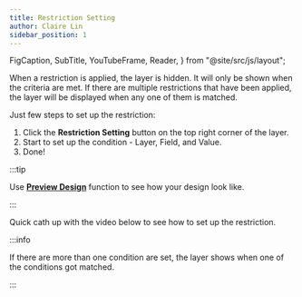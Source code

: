```yaml
---
title: Restriction Setting
author: Claire Lin
sidebar_position: 1
---
```


  FigCaption,
  SubTitle,
  YouTubeFrame,
  Reader,
} from "@site/src/js/layout";

<Reader text="Designer" />

When a restriction is applied, the layer is hidden. It will only be shown when the criteria are met. If there are multiple restrictions that have been applied, the layer will be displayed when any one of them is matched.

Just few steps to set up the restriction:

1. Click the **Restriction Setting** <FontAwesomeIcon icon={faCogs} /> button on the top right corner of the layer.
2. Start to set up the condition - Layer, Field, and Value.
3. Done!

:::tip

Use [**Preview Design**](../../template-features/preview-design.mdx) function to see how your design look like.

:::

Quick cath up with the video below to see how to set up the restriction.

<YouTubeFrame
  src="https://www.youtube-nocookie.com/embed/VuEFAd8HzzU"
  title="Designer: Layer Restriction Setting."
/>

<FigCaption text="Designer: Layer Restriction Setting." />

:::info

If there are more than one condition are set, the layer shows when one of the conditions got matched.

:::
